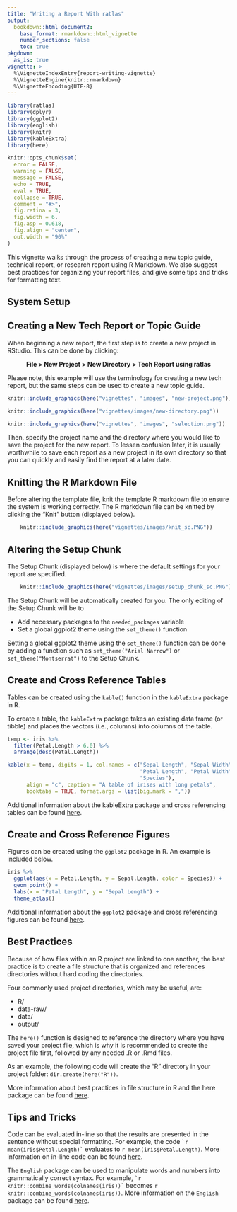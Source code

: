 ```yaml
---
title: "Writing a Report With ratlas"
output:
  bookdown::html_document2:
    base_format: rmarkdown::html_vignette
    number_sections: false
    toc: true
pkgdown:
  as_is: true
vignette: >
  %\VignetteIndexEntry{report-writing-vignette}
  %\VignetteEngine{knitr::rmarkdown}
  %\VignetteEncoding{UTF-8}
---
```


```r
library(ratlas)
library(dplyr)
library(ggplot2)
library(english)
library(knitr)
library(kableExtra)
library(here)

knitr::opts_chunk$set(
  error = FALSE,
  warning = FALSE,
  message = FALSE,
  echo = TRUE,
  eval = TRUE,
  collapse = TRUE,
  comment = "#>",
  fig.retina = 3,
  fig.width = 6,
  fig.asp = 0.618,
  fig.align = "center",
  out.width = "90%"
)
```

This vignette walks through the process of creating a new topic guide, technical report, or research report using R Markdown. We also suggest best practices for organizing your report files, and give some tips and tricks for formatting text.

## System Setup



## Creating a New Tech Report or Topic Guide

When beginning a new report, the first step is to create a new project in RStudio. This can be done by clicking: 
  
<center> **File > New Project > New Directory > Tech Report using ratlas** </center>

Please note, this example will use the terminology for creating a new tech report, but the same steps can be used to create a new topic guide.

```r
knitr::include_graphics(here("vignettes", "images", "new-project.png"))
```

```r
knitr::include_graphics(here("vignettes/images/new-directory.png"))
```

```r
knitr::include_graphics(here("vignettes", "images", "selection.png"))
```

Then, specify the project name and the directory where you would like to save the project for the new report. To lessen confusion later, it is usually worthwhile to save each report as a new project in its own directory so that you can quickly and easily find the report at a later date.

## Knitting the R Markdown File

Before altering the template file, knit the template R markdown file to ensure the system is working correctly. The R markdown file can be knitted by clicking the "Knit" button (displayed below).

```r
    knitr::include_graphics(here("vignettes/images/knit_sc.PNG"))
```

## Altering the Setup Chunk

The Setup Chunk (displayed below) is where the default settings for your report are specified. 

```r
    knitr::include_graphics(here("vignettes/images/setup_chunk_sc.PNG"))
```

The Setup Chunk will be automatically created for you. The only editing of the Setup Chunk will be to

- Add necessary packages to the `needed_packages` variable
- Set a global ggplot2 theme using the `set_theme()` function

Setting a global ggplot2 theme using the `set_theme()` function can be done by adding a function such as `set_theme("Arial Narrow")` or `set_theme("Montserrat")` to the Setup Chunk.

## Create and Cross Reference Tables

Tables can be created using the `kable()` function in the `kableExtra` package in R. 

To create a table, the `kableExtra` package takes an existing data frame (or tibble) and places the vectors (i.e., columns) into columns of the table. 

```r
temp <- iris %>%
  filter(Petal.Length > 6.0) %>%
  arrange(desc(Petal.Length))

kable(x = temp, digits = 1, col.names = c("Sepal Length", "Sepal Width", 
                                          "Petal Length", "Petal Width", 
                                          "Species"), 
      align = "c", caption = "A table of irises with long petals", 
      booktabs = TRUE, format.args = list(big.mark = ","))
```

Additional information about the kableExtra package and cross referencing tables can be found [here](https://cran.r-project.org/web/packages/kableExtra/vignettes/awesome_table_in_html.html).

## Create and Cross Reference Figures

Figures can be created using the `ggplot2` package in R. An example is included below.

```r
iris %>%
  ggplot(aes(x = Petal.Length, y = Sepal.Length, color = Species)) +
  geom_point() +
  labs(x = "Petal Length", y = "Sepal Length") + 
  theme_atlas()
```

Additional information about the `ggplot2` package and cross referencing figures can be found [here](https://ggplot2.tidyverse.org/).

## Best Practices

Because of how files within an R project are linked to one another, the best practice is to create a file structure that is organized and references directories without hard coding the directories. 

Four commonly used project directories, which may be useful, are:

- R/
- data-raw/
- data/
- output/

The `here()` function is designed to reference the directory where you have saved your project file, which is why it is recommended to create the project file first, followed by any needed .R or .Rmd files. 

As an example, the following code will create the "R" directory in your project folder: `dir.create(here("R"))`.

More information about best practices in file structure in R and the here package can be found [here](https://www.r-bloggers.com/structuring-r-projects/). 

## Tips and Tricks

Code can be evaluated in-line so that the results are presented in the sentence without special formatting. For example, the code `` `r mean(iris$Petal.Length)` `` evaluates to 
`r mean(iris$Petal.Length)`. More information on in-line code can be found [here](https://bookdown.org/yihui/rmarkdown/r-code.html).

The `English` package can be used to manipulate words and numbers into grammatically correct syntax. For example, `` `r knitr::combine_words(colnames(iris))` `` becomes `r knitr::combine_words(colnames(iris))`. More information on the `English` package can be found [here](https://www.rdocumentation.org/packages/english/versions/1.1-4).
